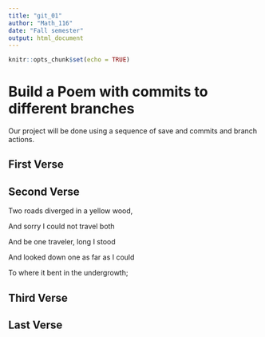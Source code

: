 ---
title: "git_01"
author: "Math_116"
date: "Fall semester"
output: html_document
---

```{r setup, include=FALSE}
knitr::opts_chunk$set(echo = TRUE)
```
# Build a Poem with commits to different branches
Our project will be done using a sequence of save and commits and branch actions.
<!-- Do not modify or change any text in "!--" bracketed areas such as this --- these are instructions to
you, if you change any of this the git program will notice it and compromise your git merging strategy !-->

## First Verse 
<!--Put the first five lines of a poem by Lewis Carrol in this section!-->

## Second Verse
<!--Put the first five lines of a poem by Robert Frost here!-->
Two roads diverged in a yellow wood,


And sorry I could not travel both


And be one traveler, long I stood


And looked down one as far as I could


To where it bent in the undergrowth;

## Third Verse
<!--Put the first two verses of The Walrus and the Carpenter here!-->

## Last Verse
<!--Put a short poem of your choice 8-20 lines,here!-->
